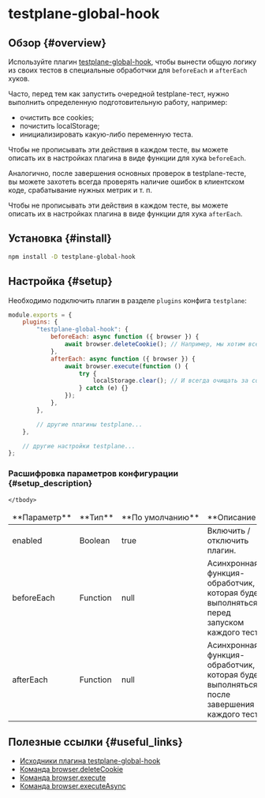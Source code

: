 # testplane-global-hook

## Обзор {#overview}

Используйте плагин [testplane-global-hook][testplane-global-hook], чтобы вынести общую логику из своих тестов в специальные обработчки для `beforeEach` и `afterEach` хуков.

Часто, перед тем как запустить очередной testplane-тест, нужно выполнить определенную подготовительную работу, например:

-   очистить все cookies;
-   почистить localStorage;
-   инициализировать какую-либо переменную теста.

Чтобы не прописывать эти действия в каждом тесте, вы можете описать их в настройках плагина в виде функции для хука `beforeEach`.

Аналогично, после завершения основных проверок в testplane-тесте, вы можете захотеть всегда проверять наличие ошибок в клиентском коде, срабатывание нужных метрик и т. п.

Чтобы не прописывать эти действия в каждом тесте, вы можете описать их в настройках плагина в виде функции для хука `afterEach`.

## Установка {#install}

```bash
npm install -D testplane-global-hook
```

## Настройка {#setup}

Необходимо подключить плагин в разделе `plugins` конфига `testplane`:

```javascript
module.exports = {
    plugins: {
        "testplane-global-hook": {
            beforeEach: async function ({ browser }) {
                await browser.deleteCookie(); // Например, мы хотим всегда очищать cookies перед запуском теста
            },
            afterEach: async function ({ browser }) {
                await browser.execute(function () {
                    try {
                        localStorage.clear(); // И всегда очищать за собой localStorage после завершения теста
                    } catch (e) {}
                });
            },
        },

        // другие плагины testplane...
    },

    // другие настройки testplane...
};
```

### Расшифровка параметров конфигурации {#setup_description}

<table>
    <thead>
        <tr>
            <td>**Параметр**</td>
            <td>**Тип**</td>
            <td>**По&nbsp;умолчанию**</td>
            <td>**Описание**</td>
        </tr>
    </thead>
    <tbody>
        <tr>
            <td>enabled</td>
            <td>Boolean</td>
            <td>true</td>
            <td>Включить / отключить плагин.</td>
        </tr>
        <tr>
            <td>beforeEach</td>
            <td>Function</td>
            <td>null</td>
            <td>Асинхронная функция-обработчик, которая будет выполняться перед запуском каждого теста.</td>
        </tr>
        <tr>
            <td>afterEach</td>
            <td>Function</td>
            <td>null</td>
            <td>Асинхронная функция-обработчик, которая будет выполняться после завершения каждого теста.</td>
        </tr>

    </tbody>

</table>

## Полезные ссылки {#useful_links}

-   [Исходники плагина testplane-global-hook][testplane-global-hook]
-   [Команда browser.deleteCookie](../../commands/browser/deleteCookies)
-   [Команда browser.execute](../../commands/browser/execute)
-   [Команда browser.executeAsync](../../commands/browser/executeAsync)

[testplane-global-hook]: https://github.com/gemini-testing/testplane-global-hook
